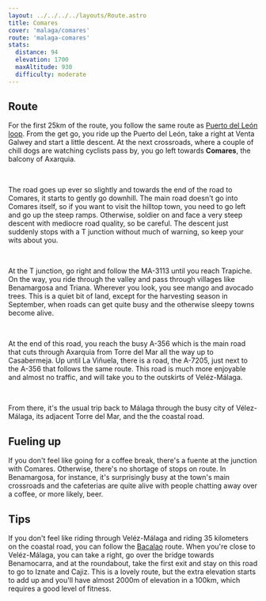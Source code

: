 ```yaml
---
layout: ../../../../layouts/Route.astro
title: Comares
cover: 'malaga/comares'
route: 'malaga-comares'
stats:
  distance: 94
  elevation: 1700
  maxAltitude: 930
  difficulty: moderate
---
```



## Route

For the first 25km of the route, you follow the same route as [Puerto del León loop](/destinations/spain/malaga/puertoleon).
From the get go, you ride up the Puerto del León, take a right at Venta Galwey and start a little descent.
At the next crossroads, where a couple of chill dogs are watching cyclists pass by, you go left towards **Comares**, the balcony of Axarquia.

&nbsp;

The road goes up ever so slightly and towards the end of the road to Comares, it starts to gently go downhill.
The main road doesn't go into Comares itself, so if you want to visit the hilltop town, you need to go left and go up the steep ramps.
Otherwise, soldier on and face a very steep descent with mediocre road quality, so be careful. 
The descent just suddenly stops with a T junction without much of warning, so keep your wits about you.

&nbsp;

At the T junction, go right and follow the MA-3113 until you reach Trapiche. On the way, you ride through the valley and pass through villages like Benamargosa and Triana.
Wherever you look, you see mango and avocado trees. 
This is a quiet bit of land, except for the harvesting season in September, when roads can get quite busy and the otherwise sleepy towns become alive.

&nbsp;

At the end of this road, you reach the busy A-356 which is the main road that cuts through Axarquia from Torre del Mar all the way up to Casabermeja.
Up until La Viñuela, there is a road, the A-7205, just next to the A-356 that follows the same route. This road is much more enjoyable and almost no traffic, and will take you to the outskirts of Veléz-Málaga.

&nbsp;

From there, it's the usual trip back to Málaga through the busy city of Vélez-Málaga, its adjacent Torre del Mar, and the the coastal road.

## Fueling up

If you don't feel like going for a coffee break, there's a fuente at the junction with Comares.
Otherwise, there's no shortage of stops on route. 
In Benamargosa, for instance, it's surprisingly busy at the town's main crossroads and the cafeterias are quite alive with people chatting away over a coffee, or more likely, beer. 

## Tips

If you don't feel like riding through Veléz-Málaga and riding 35 kilometers on the coastal road, you can follow the [Bacalao](/destinations/spain/malaga/bacalao) route.
When you're close to Veléz-Málaga, you can take a right, go over the bridge towards Benamocarra, and at the roundabout, take the first exit and stay on this road to go to Iznate and Cajiz.
This is a lovely route, but the extra elevation starts to add up and you'll have almost 2000m of elevation in a 100km, which requires a good level of fitness.